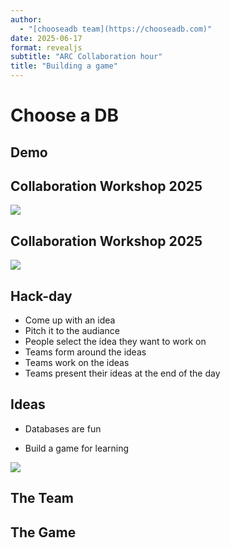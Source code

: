 ```yaml
---
author:
  - "[chooseadb team](https://chooseadb.com)"
date: 2025-06-17
format: revealjs
subtitle: "ARC Collaboration hour"
title: "Building a game"
---
```



# Choose a DB

## Demo

## Collaboration Workshop 2025
[![](figures/ssi_logo.png)](https://www.software.ac.uk/workshop/collaborations-workshop-2025-cw25)

## Collaboration Workshop 2025
[![](figures/cw25.jpg)](https://www.software.ac.uk/workshop/collaborations-workshop-2025-cw25)

## Hack-day
- Come up with an idea
- Pitch it to the audiance
- People select the idea they want to work on
- Teams form around the ideas
- Teams work on the ideas
- Teams present their ideas at the end of the day

## Ideas

::: {layout-ncol=2}

::: {#first-column}

- Databases are fun

:::

- Build a game for learning

:::

::: {.fragment .fade-left}
![](figures/git-merge.png){fig-align="center"}
:::

## The Team



## The Game
